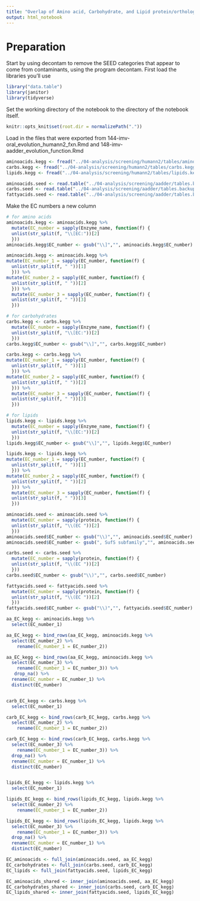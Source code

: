 ```yaml
---
title: "Overlap of Amino acid, Carbohydrate, and Lipid protein/orthologs between SEED and KEGG"
output: html_notebook
---
```

# Preparation

Start by using decontam to remove the SEED categories that appear to come from contaminants, using the program decontam. 
First load the libraries you'll use
```r
library("data.table")
library(janitor)
library(tidyverse)
```

Set the working directory of the notebook to the directory of the notebook itself.  

```r
knitr::opts_knit$set(root.dir = normalizePath("."))
```

Load in the files that were exported from 144-imv-oral_evolution_humann2_fxn.Rmd and 148-imv-aadder_evolution_function.Rmd
```r
aminoacids.kegg <- fread("../04-analysis/screening/humann2/tables/aminoacids.kegg.tsv")
carbs.kegg <- fread("../04-analysis/screening/humann2/tables/carbs.kegg.tsv")
lipids.kegg <- fread("../04-analysis/screening/humann2/tables/lipids.kegg.tsv")

aminoacids.seed <- read.table("../04-analysis/screening/aadder/tables.backup/aminoacids.seed.tsv", header = T)
carbs.seed <- read.table("../04-analysis/screening/aadder/tables.backup/carbs.seed.tsv", header = T)
fattyacids.seed <- read.table("../04-analysis/screening/aadder/tables.backup/fattyacids.seed.tsv", header = T)

```

Make the EC numbers a new column
```r
# for amino acids
aminoacids.kegg <- aminoacids.kegg %>%
  mutate(EC_number = sapply(Enzyme_name, function(f) {
  unlist(str_split(f, "\\[EC:"))[2]
  }))
aminoacids.kegg$EC_number <- gsub("\\]","", aminoacids.kegg$EC_number)

aminoacids.kegg <- aminoacids.kegg %>%
mutate(EC_number_1 = sapply(EC_number, function(f) {
  unlist(str_split(f, " "))[1]
  })) %>%
mutate(EC_number_2 = sapply(EC_number, function(f) {
  unlist(str_split(f, " "))[2]
  })) %>%
  mutate(EC_number_3 = sapply(EC_number, function(f) {
  unlist(str_split(f, " "))[3]
  }))

# for carbohydrates
carbs.kegg <- carbs.kegg %>%
  mutate(EC_number = sapply(Enzyme_name, function(f) {
  unlist(str_split(f, "\\[EC:"))[2]
  }))
carbs.kegg$EC_number <- gsub("\\]","", carbs.kegg$EC_number)

carbs.kegg <- carbs.kegg %>%
mutate(EC_number_1 = sapply(EC_number, function(f) {
  unlist(str_split(f, " "))[1]
  })) %>%
mutate(EC_number_2 = sapply(EC_number, function(f) {
  unlist(str_split(f, " "))[2]
  })) %>%
  mutate(EC_number_3 = sapply(EC_number, function(f) {
  unlist(str_split(f, " "))[3]
  }))

# for lipids
lipids.kegg <- lipids.kegg %>%
  mutate(EC_number = sapply(Enzyme_name, function(f) {
  unlist(str_split(f, "\\[EC:"))[2]
  }))
lipids.kegg$EC_number <- gsub("\\]","", lipids.kegg$EC_number)

lipids.kegg <- lipids.kegg %>%
mutate(EC_number_1 = sapply(EC_number, function(f) {
  unlist(str_split(f, " "))[1]
  })) %>%
mutate(EC_number_2 = sapply(EC_number, function(f) {
  unlist(str_split(f, " "))[2]
  })) %>%
  mutate(EC_number_3 = sapply(EC_number, function(f) {
  unlist(str_split(f, " "))[3]
  }))

```

```r
aminoacids.seed <- aminoacids.seed %>%
  mutate(EC_number = sapply(protein, function(f) {
  unlist(str_split(f, "\\(EC "))[2]
  }))
aminoacids.seed$EC_number <- gsub("\\)","", aminoacids.seed$EC_number)
aminoacids.seed$EC_number <- gsub(", SufS subfamily","", aminoacids.seed$EC_number)

carbs.seed <- carbs.seed %>%
  mutate(EC_number = sapply(protein, function(f) {
  unlist(str_split(f, "\\(EC "))[2]
  }))
carbs.seed$EC_number <- gsub("\\)","", carbs.seed$EC_number)

fattyacids.seed <- fattyacids.seed %>%
  mutate(EC_number = sapply(protein, function(f) {
  unlist(str_split(f, "\\(EC "))[2]
  }))
fattyacids.seed$EC_number <- gsub("\\)","", fattyacids.seed$EC_number)

```

```r
aa_EC_kegg <- aminoacids.kegg %>%
  select(EC_number_1)

aa_EC_kegg <- bind_rows(aa_EC_kegg, aminoacids.kegg %>%
  select(EC_number_2) %>%
    rename(EC_number_1 = EC_number_2))

aa_EC_kegg <- bind_rows(aa_EC_kegg, aminoacids.kegg %>%
  select(EC_number_3) %>%
    rename(EC_number_1 = EC_number_3)) %>%
   drop_na() %>%
  rename(EC_number = EC_number_1) %>%
  distinct(EC_number)


carb_EC_kegg <- carbs.kegg %>%
  select(EC_number_1)

carb_EC_kegg <- bind_rows(carb_EC_kegg, carbs.kegg %>%
  select(EC_number_2) %>%
    rename(EC_number_1 = EC_number_2))

carb_EC_kegg <- bind_rows(carb_EC_kegg, carbs.kegg %>%
  select(EC_number_3) %>%
    rename(EC_number_1 = EC_number_3)) %>%
  drop_na() %>%
  rename(EC_number = EC_number_1) %>%
  distinct(EC_number)


lipids_EC_kegg <- lipids.kegg %>%
  select(EC_number_1)

lipids_EC_kegg <- bind_rows(lipids_EC_kegg, lipids.kegg %>%
  select(EC_number_2) %>%
    rename(EC_number_1 = EC_number_2))

lipids_EC_kegg <- bind_rows(lipids_EC_kegg, lipids.kegg %>%
  select(EC_number_3) %>%
    rename(EC_number_1 = EC_number_3)) %>%
  drop_na() %>%
  rename(EC_number = EC_number_1) %>%
  distinct(EC_number)

```

```r
EC_aminoacids <- full_join(aminoacids.seed, aa_EC_kegg)
EC_carbohydrates <- full_join(carbs.seed, carb_EC_kegg)
EC_lipids <- full_join(fattyacids.seed, lipids_EC_kegg)

EC_aminoacids_shared <- inner_join(aminoacids.seed, aa_EC_kegg)
EC_carbohydrates_shared <- inner_join(carbs.seed, carb_EC_kegg)
EC_lipids_shared <- inner_join(fattyacids.seed, lipids_EC_kegg)

```










